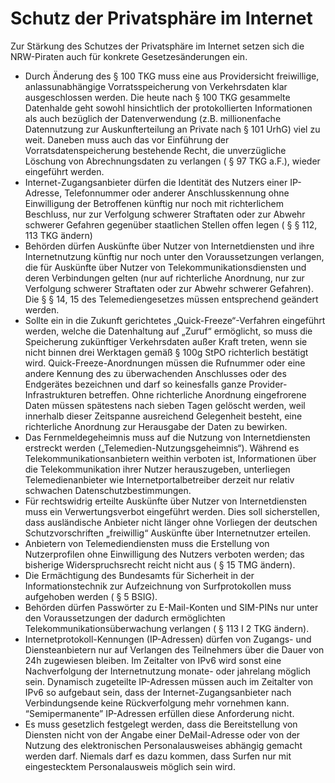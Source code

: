 = Schutz der Privatsphäre im Internet =

Zur Stärkung des Schutzes der Privatsphäre im Internet setzen sich die NRW-Piraten auch für konkrete Gesetzesänderungen ein.

* Durch Änderung des § 100 TKG muss eine aus Providersicht freiwillige, anlassunabhängige Vorratsspeicherung von Verkehrsdaten klar ausgeschlossen werden. Die heute nach § 100 TKG gesammelte Datenhalde geht sowohl hinsichtlich der protokollierten Informationen als auch bezüglich der Datenverwendung (z.B. millionenfache Datennutzung zur Auskunfterteilung an Private nach § 101 UrhG) viel zu weit. Daneben muss auch das vor Einführung der Vorratsdatenspeicherung bestehende Recht, die unverzügliche Löschung von Abrechnungsdaten zu verlangen ( § 97 TKG a.F.), wieder eingeführt werden.
* Internet-Zugangsanbieter dürfen die Identität des Nutzers einer IP-Adresse, Telefonnummer oder anderer Anschlusskennung ohne Einwilligung der Betroffenen künftig nur noch mit richterlichem Beschluss, nur zur Verfolgung schwerer Straftaten oder zur Abwehr schwerer Gefahren gegenüber staatlichen Stellen offen legen ( § § 112, 113 TKG ändern)
* Behörden dürfen Auskünfte über Nutzer von Internetdiensten und ihre Internetnutzung künftig nur noch unter den Voraussetzungen verlangen, die für Auskünfte über Nutzer von Telekommunikationsdiensten und deren Verbindungen gelten (nur auf richterliche Anordnung, nur zur Verfolgung schwerer Straftaten oder zur Abwehr schwerer Gefahren). Die § § 14, 15 des Telemediengesetzes müssen entsprechend geändert werden.
* Sollte ein in die Zukunft gerichtetes „Quick-Freeze“-Verfahren eingeführt werden, welche die Datenhaltung auf „Zuruf“ ermöglicht, so muss die Speicherung zukünftiger Verkehrsdaten außer Kraft treten, wenn sie nicht binnen drei Werktagen gemäß § 100g StPO richterlich bestätigt wird. Quick-Freeze-Anordnungen müssen die Rufnummer oder eine andere Kennung des zu überwachenden Anschlusses oder des Endgerätes bezeichnen und darf so keinesfalls ganze Provider-Infrastrukturen betreffen. Ohne richterliche Anordnung eingefrorene Daten müssen spätestens nach sieben Tagen gelöscht werden, weil innerhalb dieser Zeitspanne ausreichend Gelegenheit besteht, eine richterliche Anordnung zur Herausgabe der Daten zu bewirken.
* Das Fernmeldegeheimnis muss auf die Nutzung von Internetdiensten erstreckt werden („Telemedien-Nutzungsgeheimnis“). Während es Telekommunikationsanbietern weithin verboten ist, Informationen über die Telekommunikation ihrer Nutzer herauszugeben, unterliegen Telemedienanbieter wie Internetportalbetreiber derzeit nur relativ schwachen Datenschutzbestimmungen.
* Für rechtswidrig erteilte Auskünfte über Nutzer von Internetdiensten muss ein Verwertungsverbot eingeführt werden. Dies soll sicherstellen, dass ausländische Anbieter nicht länger ohne Vorliegen der deutschen Schutzvorschriften „freiwillig“ Auskünfte über Internetnutzer erteilen.
* Anbietern von Telemediendiensten muss die Erstellung von Nutzerprofilen ohne Einwilligung des Nutzers verboten werden; das bisherige Widerspruchsrecht reicht nicht aus ( § 15 TMG ändern).
* Die Ermächtigung des Bundesamts für Sicherheit in der Informationstechnik zur Aufzeichnung von Surfprotokollen muss aufgehoben werden ( § 5 BSIG).
* Behörden dürfen Passwörter zu E-Mail-Konten und SIM-PINs nur unter den Voraussetzungen der dadurch ermöglichten Telekommunikationsüberwachung verlangen ( § 113 I 2 TKG ändern).
* Internetprotokoll-Kennungen (IP-Adressen) dürfen von Zugangs- und Diensteanbietern nur auf Verlangen des Teilnehmers über die Dauer von 24h zugewiesen bleiben. Im Zeitalter von IPv6 wird sonst eine Nachverfolgung der Internetnutzung monate- oder jahrelang möglich sein. Dynamisch zugeteilte IP-Adressen müssen auch im Zeitalter von IPv6 so aufgebaut sein, dass der Internet-Zugangsanbieter nach Verbindungsende keine Rückverfolgung mehr vornehmen kann. “Semipermanente” IP-Adressen erfüllen diese Anforderung nicht.
* Es muss gesetzlich festgelegt werden, dass die Bereitstellung von Diensten nicht von der Angabe einer DeMail-Adresse oder von der Nutzung des elektronischen Personalausweises abhängig gemacht werden darf. Niemals darf es dazu kommen, dass Surfen nur mit eingestecktem Personalausweis möglich sein wird.
